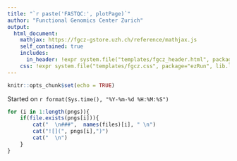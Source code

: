 ```yaml
---
title: "`r paste('FASTQC:', plotPage)`"
author: "Functional Genomics Center Zurich"
output:
  html_document:
    mathjax: https://fgcz-gstore.uzh.ch/reference/mathjax.js
    self_contained: true
    includes:
      in_header: !expr system.file("templates/fgcz_header.html", package="ezRun", lib.loc=.libPaths())
    css: !expr system.file("templates/fgcz.css", package="ezRun", lib.loc=.libPaths())
---
```


```r
knitr::opts_chunk$set(echo = TRUE)
```
Started on `r format(Sys.time(), "%Y-%m-%d %H:%M:%S")`

```r
for (i in 1:length(pngs)){
    if(file.exists(pngs[i])){
        cat("  \n###",  names(files)[i], " \n")
        cat("![](", pngs[i],")")
        cat("  \n")
    }
}
```
